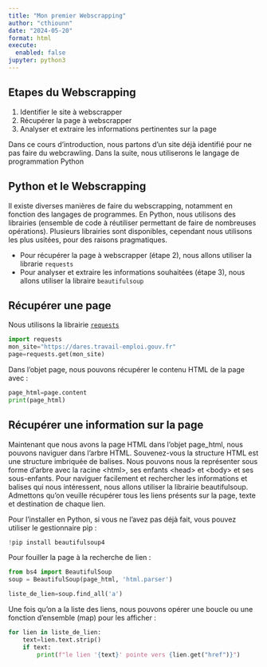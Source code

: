 ```yaml
---
title: "Mon premier Webscrapping"
author: "cthiounn"
date: "2024-05-20"
format: html
execute:
  enabled: false
jupyter: python3
---
```


## Etapes du Webscrapping

1. Identifier le site à webscrapper
2. Récupérer la page à webscrapper
3. Analyser et extraire les informations pertinentes sur la page

Dans ce cours d'introduction, nous partons d'un site déjà identifié pour ne pas faire du webcrawling.
Dans la suite, nous utiliserons le langage de programmation Python

## Python et le Webscrapping

Il existe diverses manières de faire du webscrapping, notamment en fonction des langages de programmes.
En Python, nous utilisons des librairies (ensemble de code à réutiliser permettant de faire de nombreuses opérations). Plusieurs librairies sont disponibles, cependant nous utilisons les plus usitées, pour des raisons pragmatiques.

* Pour récupérer la page à webscrapper (étape 2), nous allons utiliser la librarie `requests`
* Pour analyser et extraire les informations souhaitées (étape 3), nous allons utiliser la libraire `beautifulsoup`

## Récupérer une page

Nous utilisons la librairie [`requests`](https://fr.python-requests.org/en/latest/)

```python
import requests
mon_site="https://dares.travail-emploi.gouv.fr"
page=requests.get(mon_site)
```

Dans l'objet page, nous pouvons récupérer le contenu HTML de la page avec :

```python
page_html=page.content
print(page_html)
```

## Récupérer une information sur la page

Maintenant que nous avons la page HTML dans l'objet page_html, nous pouvons naviguer dans l'arbre HTML. Souvenez-vous la structure HTML est une structure imbriquée de balises.
Nous pouvons nous la représenter sous forme d'arbre avec la racine \<html>, ses enfants \<head> et \<body> et ses sous-enfants.
Pour naviguer facilement et rechercher les informations et balises qui nous intéressent, nous allons utiliser la librairie beautifulsoup.
Admettons qu'on veuille récupérer tous les liens présents sur la page, texte et destination de chaque lien.

Pour l'installer en Python, si vous ne l'avez pas déjà fait, vous pouvez utiliser le gestionnaire pip :

```python
!pip install beautifulsoup4
```

Pour fouiller la page à la recherche de lien :

```python
from bs4 import BeautifulSoup
soup = BeautifulSoup(page_html, 'html.parser')

liste_de_lien=soup.find_all('a')
```

Une fois qu'on a la liste des liens, nous pouvons opérer une boucle ou une fonction d'ensemble (map) pour les afficher :

```python
for lien in liste_de_lien:
    text=lien.text.strip()
    if text:
        print(f"le lien '{text}' pointe vers {lien.get("href")}")
```
